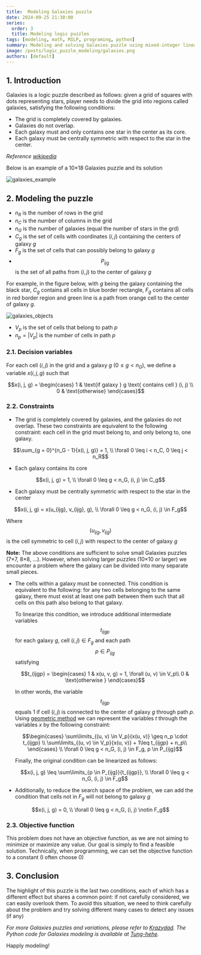 ```yaml
---
title:  Modeling Galaxies puzzle
date: 2024-09-25 21:30:00
series:
  order: 3
  title: Modeling logic puzzles
tags: [modeling, math, MILP, programing, python]
summary: Modeling and solving Galaxies puzzle using mixed-integer linear programming.
image: /posts/logic_puzzle_modeling/galaxies.png
authors: [default]
---
```



## 1. Introduction

Galaxies is a logic puzzle described as follows: given a grid of squares with dots representing stars,
player needs to divide the grid into regions called galaxies, satisfying the following conditions:
- The grid is completely covered by galaxies.
- Galaxies do not overlap.
- Each galaxy must and only contains one star in the center as its core.
- Each galaxy must be centrally symmetric with respect to the star in the center.

*Reference [wikipedia](https://en.wikipedia.org/wiki/Tentai_Show)*

Below is an example of a 10×18 Galaxies puzzle and its solution

![galaxies_example](/posts/logic_puzzle_modeling/galaxies.png)

## 2. Modeling the puzzle

- $n_R$ is the number of rows in the grid
- $n_C$ is the number of columns in the grid
- $n_G$ is the number of galaxies (equal the number of stars in the grd)
- $C_g$ is the set of cells with coordinates $(i, j)$ containing the centers of galaxy $g$
- $F_g$ is the set of cells that can possibly belong to galaxy $g$
- $$P_{ijg}$$ is the set of all paths from $(i, j)$ to the center of galaxy $g$

For example, in the figure below, with $g$ being the galaxy containing the black star,
$C_g$ contains all cells in blue border rectangle, $F_g$ contains all cells in red border region
and green line is a path from orange cell to the center of galaxy $g$.

![galaxies_objects](/posts/logic_puzzle_modeling/galaxies_objects.png)

- $V_p$ is the set of cells that belong to path $p$
- $n_p = |V_p|$ is the number of cells in path $p$

### 2.1. Decision variables

For each cell $(i, j)$ in the grid and a galaxy $g$ ($0 \leq g < n_G$), we define a variable $x(i,j, g)$ such that
```math
x(i, j, g) = \begin{cases}
  1 & \text{if galaxy } g \text{ contains cell } (i, j) \\
  0 & \text{otherwise}
\end{cases}
```

### 2.2. Constraints

- The grid is completely covered by galaxies, and the galaxies do not overlap.
These two constraints are equivalent to the following constraint: each cell in the
grid must belong to, and only belong to, one galaxy.
```math
\sum_{g = 0}^{n_G - 1}{x(i, j, g)} = 1,  \\ \forall 0 \leq i < n_C, 0 \leq j < n_R
```

- Each galaxy contains its core
```math
x(i, j, g) = 1, \\ \forall 0 \leq g < n_G, (i, j) \in C_g
```

- Each galaxy must be centrally symmetric with respect to the star in the center
```math
x(i, j, g) = x(u_{ijg}, v_{ijg}, g), \\ \forall 0 \leq g < n_G, (i, j) \in F_g
```
  Where $$(u_{ijg}, v_{ijg})$$ is the cell symmetric to cell $(i, j)$ with respect to the center of galaxy $g$

**Note:** The above conditions are sufficient to solve small Galaxies puzzles (7×7, 8×8, ...).
However, when solving larger puzzles (10×10 or larger) we encounter a problem where the galaxy can be divided
into many separate small pieces.

- The cells within a galaxy must be connected. This condition is equivalent to the following: for any two
cells belonging to the same galaxy, there must exist at least one path between them such that all cells on
this path also belong to that galaxy.

  To linearize this condition, we introduce additional intermediate variables $$t_{ijgp}$$ for each galaxy
  $g$, cell $(i, j) \in F_g$ and each path $$p \in P_{ijg}$$ satisfying

  ```math
  t_{ijgp} = \begin{cases}
    1 & x(u, v, g) = 1, \forall (u, v) \in V_p\\
    0 & \text{otherwise }
  \end{cases}
  ```
  In other words, the variable $$t_{ijgp}$$ equals 1 if cell $(i, j)$ is connected to the center of galaxy $g$
  through path $p$. Using [geometric method](/en/blog/modeling-tips-trick#2-modeling-nonlinear-constraints-geometrically)
  we can represent the variables $t$ through the variables $x$ by the following constraint:

  ```math
  \begin{cases}
    \sum\limits_{(u, v) \in V_p}{x(u, v)} \geq n_p \cdot t_{ijgp} \\
    \sum\limits_{(u, v) \in V_p}{x(u, v)} + 1\leq t_{ijgp} + n_p\\
  \end{cases}
  \\ \forall 0 \leq g < n_G, (i, j) \in F_g, p \in P_{ijg}
  ```

  Finally, the original condition can be linearized as follows:
  ```math
  x(i, j, g) \leq \sum\limits_{p \in P_{ijg}}{t_{ijgp}}, \\ \forall 0 \leq g < n_G, (i, j) \in F_g
  ```
- Additionally, to reduce the search space of the problem, we can add the condition that cells not
 in $F_g$ will not belong to galaxy $g$
```math
x(i, j, g) = 0, \\ \forall 0 \leq g < n_G, (i, j) \notin F_g
```

### 2.3. Objective function
This problem does not have an objective function, as we are not aiming to minimize
or maximize any value. Our goal is simply to find a feasible solution. Technically,
when programming, we can set the objective function to a constant (I often choose 0)

## 3. Conclusion

The highlight of this puzzle is the last two conditions, each of which has
a different effect but shares a common point: if not carefully considered, we can
easily overlook them. To avoid this situation, we need to think carefully about the
problem and try solving different many cases to detect any issues (if any)

*For more Galaxies puzzles and variations, please refer to [Krazydad](https://krazydad.com/galaxies/).
The Python code for Galaxies modeling is available at
[Tung-hehe](https://github.com/Tung-hehe/logic-puzzles-solver/blob/main/src/puzzles/galaxies.py).*

Happly modeling! <Twemoji emoji="clinking-beer-mugs" />
